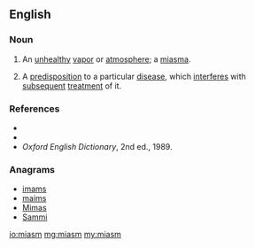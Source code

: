 ==English==

===Noun===
{{en-noun}}

# An [[unhealthy]] [[vapor]] or [[atmosphere]]; a [[miasma]].
# {{context|homeopathy}} A [[predisposition]] to a particular [[disease]], which [[interfere]]s with [[subsequent]] [[treatment]] of it.

===References===
* {{R:Webster 1913}}
* {{R:Dictionary.com}}
* ''Oxford English Dictionary'', 2nd ed., 1989.

===Anagrams===
* [[imams#English|imams]]
* [[maims#English|maims]]
* [[Mimas#English|Mimas]]
* [[Sammi#English|Sammi]]

[[io:miasm]]
[[mg:miasm]]
[[my:miasm]]
